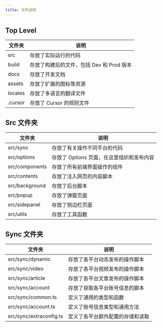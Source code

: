 ```yaml
---
title: 文件结构
---
```


## Top Level

| 文件夹 | 说明 |
| --- | --- |
| src | 存放了实际运行的代码 |
| build | 存放了构建后的文件，包括 Dev 和 Prod 版本 |
| docs | 存放了开发文档 |
| assets | 存放了扩展的图标等资源 |
| locales | 存放了多语言的翻译文件 |
| .cursor| 存放了 Cursor 的规则文件 |

## Src 文件夹

| 文件夹 | 说明 |
| --- | --- |
| src/sync | 存放了有关操作不同平台的代码 |
| src/options | 存放了 Options 页面，在这里组织和发布内容 |
| src/components | 存放了所有前端界面操作的组件 |
| src/contents | 存放了注入网页的内容脚本 |
| src/background | 存放了后台脚本 |
| src/popup | 存放了弹窗页面 |
| src/sidepanel | 存放了侧边栏页面 |
| src/utils | 存放了工具函数 |

## Sync 文件夹

| 文件夹 | 说明 |
| --- | --- |
| src/sync/dynamic | 存放了各平台动态发布的操作脚本 |
| src/sync/video | 存放了各平台视频发布的操作脚本 |
| src/sync/article | 存放了各平台文章发布的操作脚本 |
| src/sync/account | 存放了获取各平台账号信息的脚本 |
| src/sync/common.ts | 定义了通用的类型和函数 |
| src/sync/account.ts | 定义了账号信息类型和通用方法 |
| src/sync/extraconfig.ts | 定义了各平台额外配置的存储和读取 |

